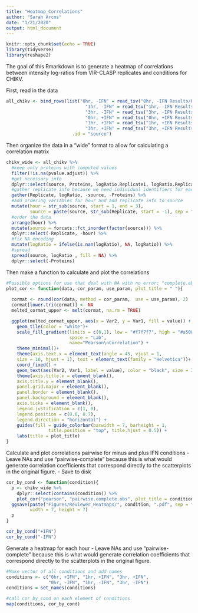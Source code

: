 ```yaml
---
title: "Heatmap_Correlations"
author: "Sarah Arcos"
date: "1/21/2020"
output: html_document
---
```


```r
knitr::opts_chunk$set(echo = TRUE)
library(tidyverse)
library(reshape2)
```

The goal of this Rmarkdown is to generate a heatmap of correlations between intensity log-ratios from VIR-CLASP replicates and conditions for CHIKV.

First, read in the data
```r
all_chikv <- bind_rows(list("0hr, -IFN" = read_tsv("0hr, -IFN Results/Final_Results.tsv"), 
                              "1hr, -IFN" = read_tsv("1hr, -IFN Results/Final_Results.tsv"), 
                              "3hr, -IFN" = read_tsv("3hr, -IFN Results/Final_Results.tsv"), 
                              "0hr, +IFN" = read_tsv("0hr, +IFN Results/Final_Results.tsv"), 
                              "1hr, +IFN" = read_tsv("1hr, +IFN Results/Final_Results.tsv"), 
                              "3hr, +IFN" = read_tsv("3hr, +IFN Results/Final_Results.tsv")), 
                         .id = "source")
```

Then organize the data in a "wide" format to allow for calculating a correlation matrix
```r
chikv_wide <- all_chikv %>%
  #keep only proteins with computed values
  filter(!is.na(pvalue.adjust)) %>%
  #get necessary info
  dplyr::select(source, Proteins, logRatio.Replicate1, logRatio.Replicate2, logRatio.Replicate3) %>%
  #gather replicate info because we need individual identifiers for each sample for correlations
  gather(Replicate, logRatio, -source, -Proteins) %>%
  #add ordering variables for hour and add replicate info to source
  mutate(hour = str_sub(source, start = 1, end = 3),
         source = paste(source, str_sub(Replicate, start = -1), sep = ", Rep ")) %>%
  #order the data
  arrange(hour) %>%
  mutate(source = forcats::fct_inorder(factor(source))) %>%
  dplyr::select(-Replicate, -hour) %>%
  #fix NA encoding
  mutate(logRatio = ifelse(is.nan(logRatio), NA, logRatio)) %>%
  #spread
  spread(source, logRatio , fill = NA) %>%
  dplyr::select(-Proteins)

```

Then make a function to calculate and plot the correlations
```r
#Possible options for use that deal with NA with no error: "complete.obs", "na.or.complete", "pairwise.complete.obs"
plot_cor <- function(data, cor_param, use_param, plot_title = " "){
  
  cormat <- round(cor(data, method = cor_param,  use = use_param), 2)
  cormat[lower.tri(cormat)] <- NA
  melted_cormat_upper <- melt(cormat, na.rm = TRUE)

  ggplot(melted_cormat_upper, aes(x = Var2, y = Var1, fill = value)) +
    geom_tile(color = "white")+
    scale_fill_gradient(limits = c(0,1), low = "#f7f7f7", high = "#a50026",
                        space = "Lab", 
                        name="Pearson\nCorrelation") +
    theme_minimal()+ 
    theme(axis.text.x = element_text(angle = 45, vjust = 1, 
    size = 10, hjust = 1), text = element_text(family = "Helvetica"))+
    coord_fixed() +
    geom_text(aes(Var2, Var1, label = value), color = "black", size = 3, family = "Helvetica") +
    theme(axis.title.x = element_blank(),
    axis.title.y = element_blank(),
    panel.grid.major = element_blank(),
    panel.border = element_blank(),
    panel.background = element_blank(),
    axis.ticks = element_blank(),
    legend.justification = c(1, 0),
    legend.position = c(0.6, 0.7),
    legend.direction = "horizontal") +
    guides(fill = guide_colorbar(barwidth = 7, barheight = 1,
                title.position = "top", title.hjust = 0.5)) +
    labs(title = plot_title)
}
```

Calculate and plot correlations pairwise for minus and plus IFN conditions
 - Leave NAs and use "pairwise-complete" because this is what would generate correlation coefficients that correspond directly to the scatterplots in the original figure.
 - Save to disk
```r
cor_by_cond <- function(condition){
  p <- chikv_wide %>%
    dplyr::select(contains(condition)) %>%
    plot_cor("pearson", "pairwise.complete.obs", plot_title = condition)
  ggsave(paste("Figures/Reviewer_Heatmaps/", condition, ".pdf", sep = ""), plot = p,
         width = 7, height = 7)
  p
}

cor_by_cond("+IFN")
cor_by_cond("-IFN")

```



Generate a heatmap for each hour
 - Leave NAs and use "pairwise-complete" because this is what would generate correlation coefficients that correspond directly to the scatterplots in the original figure.
```r
#Make vector of all conditions and add names
conditions <- c("0hr, +IFN", "1hr, +IFN", "3hr, +IFN",
                "0hr, -IFN", "1hr, -IFN", "3hr, -IFN")
conditions = set_names(conditions)

#call cor_by_cond on each element of conditions
map(conditions, cor_by_cond)

```



























